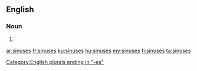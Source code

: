 ==English==

===Noun===
{{head|en|plural}}

# {{plural of|sinus|lang=en|nocat=1}}

[[Category:English plurals ending in "-es"]]

[[ar:sinuses]]
[[fr:sinuses]]
[[ku:sinuses]]
[[hu:sinuses]]
[[my:sinuses]]
[[fi:sinuses]]
[[ta:sinuses]]